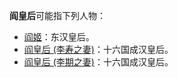 '''阎皇后'''可能指下列人物：
*[[阎姬|阎姬]]：东汉皇后。
*[[阎皇后_(李寿之妻)|阎皇后 (李寿之妻)]]：十六国成汉皇后。
*[[阎皇后_(李期之妻)|阎皇后 (李期之妻)]]：十六国成汉皇后。

{{消歧义|cat=三字阎姓人名消歧义}}